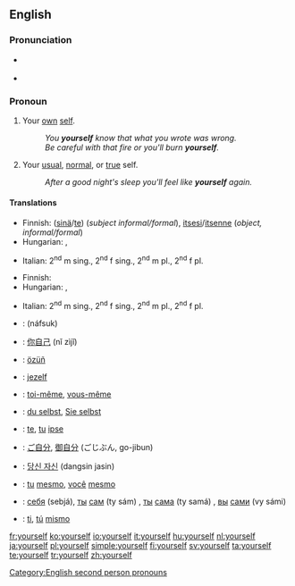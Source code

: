 ==English==

===Pronunciation===
{{English reflexive pronouns}}
* {{a|RP}} {{IPA|/jɔːˈself/}}
* {{audio|en-us-yourself.ogg|Audio (US)}}
*: {{rhymes|ɛlf}}

===Pronoun===
{{en-pron|desc=referring to the person being spoken to, previously mentioned|the reflexive case of|you}}

# Your [[own]] [[self]].
#: ''You '''yourself''' know that what you wrote was wrong.''
#: ''Be careful with that fire or you'll burn '''yourself'''.''
# Your [[usual]], [[normal]], or [[true]] self.
#: ''After a good night's sleep you'll feel like '''yourself''' again.''

====Translations====
{{trans-top|your own self}}
* Finnish: ([[sinä]]/[[te]]) {{t+|fi|itse}} (''subject informal/formal''), [[itsesi]]/[[itsenne]] (''object, informal/formal'')
* Hungarian: {{t-|hu|magad}}, {{t|hu|magadat}}
{{trans-mid}}
* Italian: {{t-|it|te stesso}} 2<sup>nd</sup> m sing., {{t-|it|te stessa}} 2<sup>nd</sup> f sing., {{t-|it|voi stessi}} 2<sup>nd</sup> m pl., {{t-|it|voi stesse}} 2<sup>nd</sup> f pl.
{{trans-bottom}}

{{trans-top|your usual, normal, or true self}}
* Finnish: {{t|fi|oma itse|alt=oma itsesi}}
* Hungarian: {{t|hu|önmaga}}, {{t|hu|saját maga}}
{{trans-mid}}
* Italian: {{t-|it|te stesso}} 2<sup>nd</sup> m sing., {{t-|it|te stessa}} 2<sup>nd</sup> f sing., {{t-|it|voi stessi}} 2<sup>nd</sup> m pl., {{t-|it|voi stesse}} 2<sup>nd</sup> f pl.
{{trans-bottom}}

{{checktrans-top}}
* {{ttbc|Arabic}}: {{Arab|[[نفسك|نَفْسُك]]}} (náfsuk)
* {{ttbc|Chinese}}: [[你自己]] (nǐ zìjǐ)
* {{ttbc|Crimean Tatar}}: [[özüñ]]
* {{ttbc|Dutch}}: [[jezelf]]
* {{ttbc|French}}: [[toi-même]], [[vous-même]]
* {{ttbc|German}}: [[du selbst]], [[Sie selbst]]
{{checktrans-mid}}
* {{ttbc|Interlingua}}: [[te]], [[tu]] [[ipse]]
* {{ttbc|Japanese}}: [[ご自分]], [[御自分]] (ごじぶん, go-jibun)
* {{ttbc|Korean}}: [[당신 자신]] (dangsin jasin)
* {{ttbc|Portuguese}}: [[tu#Portuguese|tu]] [[mesmo]], [[você]] [[mesmo]]
* {{ttbc|Russian}}: [[себя]] (sebjá), [[ты#Russian|ты]] [[сам#Russian|сам]] (ty sám) {{m}}, [[ты#Russian|ты]] [[сам#Russian|сама]] (ty samá) {{f}}, [[вы#Russian|вы]] [[cam#Russian|сами]] (vy sámi)
* {{ttbc|Spanish}}: [[ti]], [[tú]] [[mismo]]
{{checktrans-bottom}}

[[Category:English second person pronouns]]

[[fr:yourself]]
[[ko:yourself]]
[[io:yourself]]
[[it:yourself]]
[[hu:yourself]]
[[nl:yourself]]
[[ja:yourself]]
[[pl:yourself]]
[[simple:yourself]]
[[fi:yourself]]
[[sv:yourself]]
[[ta:yourself]]
[[te:yourself]]
[[tr:yourself]]
[[zh:yourself]]